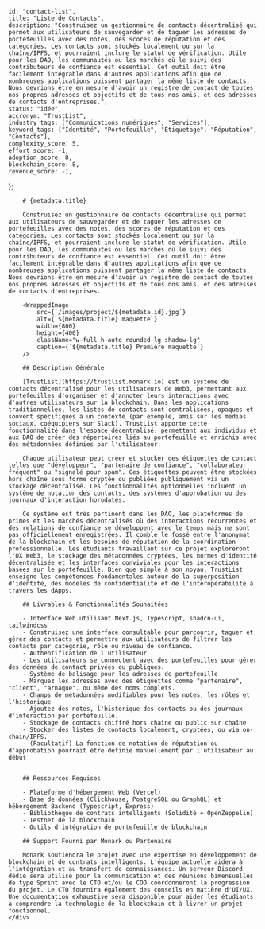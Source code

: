 
    
    id: "contact-list",
    title: "Liste de Contacts",
    description: "Construisez un gestionnaire de contacts décentralisé qui permet aux utilisateurs de sauvegarder et de taguer les adresses de portefeuilles avec des notes, des scores de réputation et des catégories. Les contacts sont stockés localement ou sur la chaîne/IPFS, et pourraient inclure le statut de vérification. Utile pour les DAO, les communautés ou les marchés où le suivi des contributeurs de confiance est essentiel. Cet outil doit être facilement intégrable dans d'autres applications afin que de nombreuses applications puissent partager la même liste de contacts. Nous devrions être en mesure d'avoir un registre de contact de toutes nos propres adresses et objectifs et de tous nos amis, et des adresses de contacts d'entreprises.",
    status: "idée",
    accronym: "TrustList",
    industry_tags: ["Communications numériques", "Services"],
    keyword_tags: ["Identité", "Portefeuille", "Étiquetage", "Réputation", "Contacts"],
    complexity_score: 5,
    effort_score: -1,
    adoption_score: 8,
    blockchain_score: 8,
    revenue_score: -1,
};

<div className="flex">
    <div className="hidden sticky top-0">
        <ProjectMetadata metadata={metadata} />
    </div>
    <div className="w-full">

        # {metadata.title}

        Construisez un gestionnaire de contacts décentralisé qui permet aux utilisateurs de sauvegarder et de taguer les adresses de portefeuilles avec des notes, des scores de réputation et des catégories. Les contacts sont stockés localement ou sur la chaîne/IPFS, et pourraient inclure le statut de vérification. Utile pour les DAO, les communautés ou les marchés où le suivi des contributeurs de confiance est essentiel. Cet outil doit être facilement intégrable dans d'autres applications afin que de nombreuses applications puissent partager la même liste de contacts. Nous devrions être en mesure d'avoir un registre de contact de toutes nos propres adresses et objectifs et de tous nos amis, et des adresses de contacts d'entreprises.

        <WrappedImage
            src={`/images/project/${metadata.id}.jpg`}
            alt={`${metadata.title} maquette`}
            width={800}
            height={400}
            className="w-full h-auto rounded-lg shadow-lg"
            caption={`${metadata.title} Première maquette`}
        />

        ## Description Générale

        [TrustList](https://trustlist.monark.io) est un système de contacts décentralisé pour les utilisateurs de Web3, permettant aux portefeuilles d'organiser et d'annoter leurs interactions avec d'autres utilisateurs sur la blockchain. Dans les applications traditionnelles, les listes de contacts sont centralisées, opaques et souvent spécifiques à un contexte (par exemple, amis sur les médias sociaux, coéquipiers sur Slack). TrustList apporte cette fonctionnalité dans l'espace décentralisé, permettant aux individus et aux DAO de créer des répertoires liés au portefeuille et enrichis avec des métadonnées définies par l'utilisateur.

        Chaque utilisateur peut créer et stocker des étiquettes de contact telles que "développeur", "partenaire de confiance", "collaborateur fréquent" ou "signalé pour spam". Ces étiquettes peuvent être stockées hors chaîne sous forme cryptée ou publiées publiquement via un stockage décentralisé. Les fonctionnalités optionnelles incluent un système de notation des contacts, des systèmes d'approbation ou des journaux d'interaction horodatés.

        Ce système est très pertinent dans les DAO, les plateformes de primes et les marchés décentralisés où des interactions récurrentes et des relations de confiance se développent avec le temps mais ne sont pas officiellement enregistrées. Il comble le fossé entre l'anonymat de la blockchain et les besoins de réputation de la coordination professionnelle. Les étudiants travaillant sur ce projet exploreront l'UX Web3, le stockage des métadonnées cryptées, les normes d'identité décentralisée et les interfaces conviviales pour les interactions basées sur le portefeuille. Bien que simple à son noyau, TrustList enseigne les compétences fondamentales autour de la superposition d'identité, des modèles de confidentialité et de l'interopérabilité à travers les dApps.

        ## Livrables & Fonctionnalités Souhaitées

        - Interface Web utilisant Next.js, Typescript, shadcn-ui, tailwindcss
        - Construisez une interface consultable pour parcourir, taguer et gérer des contacts et permettre aux utilisateurs de filtrer les contacts par catégorie, rôle ou niveau de confiance.
        - Authentification de l'utilisateur
        - Les utilisateurs se connectent avec des portefeuilles pour gérer des données de contact privées ou publiques.
        - Système de balisage pour les adresses de portefeuille
        - Marquez les adresses avec des étiquettes comme "partenaire", "client", "arnaque". ou même des noms complets.
        - Champs de métadonnées modifiables pour les notes, les rôles et l'historique
        - Ajoutez des notes, l'historique des contacts ou des journaux d'interaction par portefeuille.
        - Stockage de contacts chiffré hors chaîne ou public sur chaîne
        - Stocker des listes de contacts localement, cryptées, ou via on-chain/IPFS.
        - (Facultatif) La fonction de notation de réputation ou d'approbation pourrait être définie manuellement par l'utilisateur au début


        ## Ressources Requises

        - Plateforme d'hébergement Web (Vercel)
        - Base de données (Clickhouse, PostgreSQL ou GraphQL) et hébergement Backend (Typescript, Express)
        - Bibliothèque de contrats intelligents (Solidité + OpenZeppelin)
        - Testnet de la blockchain
        - Outils d'intégration de portefeuille de blockchain

        ## Support Fourni par Monark ou Partenaire

        Monark soutiendra le projet avec une expertise en développement de blockchain et de contrats intelligents. L'équipe actuelle aidera à l'intégration et au transfert de connaissances. Un serveur Discord dédié sera utilisé pour la communication et des réunions bimensuelles de type Sprint avec le CTO et/ou le COO coordonneront la progression du projet. Le CTO fournira également des conseils en matière d'UI/UX. Une documentation exhaustive sera disponible pour aider les étudiants à comprendre la technologie de la blockchain et à livrer un projet fonctionnel.
    </div>
</div>